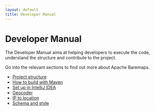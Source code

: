 ```yaml
---
layout: default
title: Developer Manual
---
```


# Developer Manual

The Developer Manual aims at helping developers to execute the code, understand the structure and contribute to the project.

Go into the relevant sections to find out more about Apache Baremaps.

- [Project structure](/documentation/developer-manual/project-structure/)
- [How to build with Maven](/documentation/developer-manual/how-to-build-with-maven/)
- [Set up in IntelliJ IDEA](/documentation/developer-manual/setup-in-intellij/)
- [Geocoder](/documentation/developer-manual/geocoder/)
- [IP to location](/documentation/developer-manual/ip-to-location/)
- [Schema and style](/documentation/basemap)
